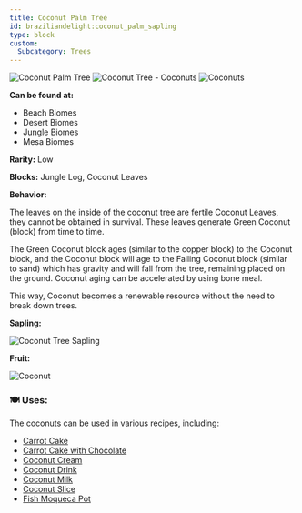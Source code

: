 ```yaml
---
title: Coconut Palm Tree
id: braziliandelight:coconut_palm_sapling
type: block
custom:
  Subcategory: Trees
---
```


<div style={{ display: "flex", flexWrap: "wrap", alignItems: "flex-start", gap: "20px" }}>

  <div style={{ display: "flex", flexDirection: "column", gap: "10px" }}>
    <img src="https://github.com/danbrown/deltaboxwiki/blob/main/docs/braziliandelight/.assets/images/brazilliandelight/trees/coconut_palm_tree_full.png?raw=true"
         alt="Coconut Palm Tree"
         style={{ width: "350px", height: "auto", imageRendering: "pixelated", objectPosition: "center", objectFit: "contain" }}
    />
    <img src="https://github.com/danbrown/deltaboxwiki/blob/main/docs/braziliandelight/.assets/images/brazilliandelight/trees/coconut_palm_tree_coconuts.png?raw=true"
         alt="Coconut Tree - Coconuts"
         style={{ width: "350px", height: "auto", imageRendering: "pixelated", objectPosition: "center", objectFit: "contain" }}
    />
    <img src="https://github.com/danbrown/deltaboxwiki/blob/main/docs/braziliandelight/.assets/images/brazilliandelight/trees/coconut_palm_tree_bottom.png?raw=true"
         alt="Coconuts"
         style={{ width: "350px", height: "auto", imageRendering: "pixelated", objectPosition: "center", objectFit: "contain" }}
    />
  </div>

<div style={{ flex: "1", minWidth: "250px" }}>
  <p><strong>Can be found at:</strong></p>
  <ul>
    <li>Beach Biomes</li>
    <li>Desert Biomes</li>
    <li>Jungle Biomes</li>
    <li>Mesa Biomes</li>
  </ul>
  <p><strong>Rarity:</strong> Low</p>
  <p><strong>Blocks:</strong> Jungle Log, Coconut Leaves</p>

  <p><strong>Behavior:</strong></p>
  <p>The leaves on the inside of the coconut tree are fertile Coconut Leaves, they cannot be obtained in survival. These leaves generate Green Coconut (block) from time to time.</p>
  <p>The Green Coconut block ages (similar to the copper block) to the Coconut block, and the Coconut block will age to the Falling Coconut block (similar to sand) which has gravity and will fall from the tree, remaining placed on the ground. Coconut aging can be accelerated by using bone meal.</p>
  <p>This way, Coconut becomes a renewable resource without the need to break down trees.</p>


<div style={{ display: "flex" }}>
  <div style={{ marginRight: "60px" }}>
    <p><strong>Sapling:</strong></p>
    <img src="https://github.com/danbrown/deltaboxwiki/blob/main/docs/braziliandelight/.assets/item/braziliandelight/coconut_palm_sapling.png?raw=true"
          alt="Coconut Tree Sapling"
          style={{ width: "96px", height: "auto", imageRendering: "pixelated" }}
    />
  </div>
  <div>
    <p><strong>Fruit:</strong></p>
    <img src="https://github.com/danbrown/deltaboxwiki/blob/main/docs/braziliandelight/.assets/item/braziliandelight/coconut.png?raw=true"
          alt="Coconut"
          style={{ width: "96px", height: "auto", imageRendering: "pixelated" }}
    />
  </div>
</div>

</div>

</div>

### 🍽️ Uses:
The coconuts can be used in various recipes, including:
- [Carrot Cake](https://moddedmc.wiki/en/project/braziliandelight/docs/recipes)
- [Carrot Cake with Chocolate](https://moddedmc.wiki/en/project/braziliandelight/docs/recipes)
- [Coconut Cream](https://moddedmc.wiki/en/project/braziliandelight/docs/recipes)
- [Coconut Drink](https://moddedmc.wiki/en/project/braziliandelight/docs/recipes)
- [Coconut Milk](https://moddedmc.wiki/en/project/braziliandelight/docs/recipes)
- [Coconut Slice](https://moddedmc.wiki/en/project/braziliandelight/docs/recipes)
- [Fish Moqueca Pot](https://moddedmc.wiki/en/project/braziliandelight/docs/recipes)